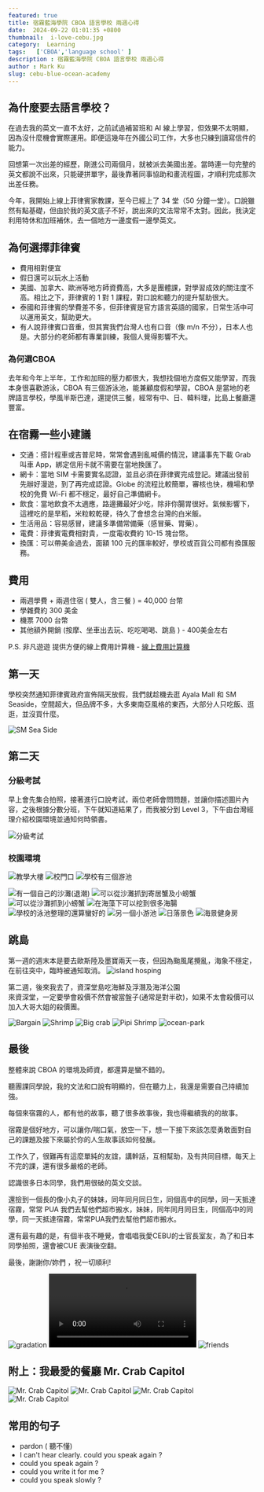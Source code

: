 ```yaml
---
featured: true
title: 宿霧藍海學院 CBOA 語言學校 兩週心得
date:  2024-09-22 01:01:35 +0800
thumbnail:  i-love-cebu.jpg
category:  Learning  
tags:   ['CBOA','language school' ]
description : 宿霧藍海學院 CBOA 語言學校 兩週心得
author : Mark Ku
slug: cebu-blue-ocean-academy
---
```

## 為什麼要去語言學校？
在過去我的英文一直不太好，之前試過補習班和 AI 線上學習，但效果不太明顯，因為沒什麼機會實際運用。即便這幾年在外國公司工作，大多也只練到讀寫信件的能力。  

回想第一次出差的經歷，剛進公司兩個月，就被派去美國出差。當時連一句完整的英文都說不出來，只能硬拼單字，最後靠著同事協助和畫流程圖，才順利完成那次出差任務。  

今年，我開始上線上菲律賓家教課，至今已經上了 34 堂（50 分鐘一堂）。口說雖然有點基礎，但由於我的英文底子不好，說出來的文法常常不太對。因此，我決定利用特休和加班補休，去一個地方一邊度假一邊學英文。   

## 為何選擇菲律賓
* 費用相對便宜
* 假日還可以玩水上活動
* 美國、加拿大、歐洲等地方師資費高，大多是團體課，對學習成效的關注度不高。相比之下，菲律賓的 1 對 1 課程，對口說和聽力的提升幫助很大。
* 泰國和菲律賓的學費差不多，但菲律賓是官方語言英語的國家，日常生活中可以運用英文，幫助更大。
* 有人說菲律賓口音重，但其實我們台灣人也有口音（像 m/n 不分），日本人也是。大部分的老師都有專業訓練，我個人覺得影響不大。

### 為何選CBOA 
去年和今年上半年，工作和加班的壓力都很大，我想找個地方度假又能學習，而我本身很喜歡游泳，CBOA 有三個游泳池，能兼顧度假和學習。CBOA 是當地的老牌語言學校，學風半斯巴達，還提供三餐，經常有中、日、韓料理，比島上餐廳還豐富。


## 在宿霧一些小建議
* 交通：搭計程車或吉普尼時，常常會遇到亂喊價的情況，建議事先下載 Grab 叫車 App，綁定信用卡就不需要在當地換匯了。
* 網卡：當地 SIM 卡需要實名認證，並且必須在菲律賓完成登記。建議出發前先辦好漫遊，到了再完成認證。Globe 的流程比較簡單，審核也快，機場和學校的免費 Wi-Fi 都不穩定，最好自己準備網卡。
* 飲食：當地飲食不太適應，路邊攤最好少吃，除非你腸胃很好。氣候影響下，這裡吃的是旱稻，米粒較乾硬，待久了會想念台灣的白米飯。
* 生活用品：容易感冒，建議多準備常備藥（感冒藥、胃藥）。
* 電費：菲律賓電費相對貴，一度電收費約 10-15 塊台幣。
* 換匯：可以帶美金過去，面額 100 元的匯率較好，學校或百貨公司都有換匯服務。

## 費用
* 兩週學費 + 兩週住宿 ( 雙人，含三餐 ) = 40,000 台幣
* 學雜費約 300 美金
* 機票 7000 台幣
* 其他額外開銷 (按摩、坐車出去玩、吃吃喝喝、跳島 ) - 400美金左右

P.S. 非凡遊遊 提供方便的線上費用計算機 - [線上費用計算機](https://feifanstudy.com/schools/10-cboa)

## 第一天
學校突然通知菲律賓政府宣佈隔天放假，我們就趁機去逛 Ayala Mall 和 SM Seaside，空間超大，但品牌不多，大多東南亞風格的東西，大部分人只吃飯、逛逛，並沒買什麼。

![SM Sea Side](sm-sea-side.jpg)

## 第二天 
### 分級考試
早上會先集合拍照，接著進行口說考試，兩位老師會問問題，並讓你描述圖片內容，之後根據分數分班，下午就知道結果了，而我被分到 Level 3，下午由台灣經理介紹校園環境並通知何時領書。

![分級考試](english-test.jpg)

### 校園環境
![教學大樓](campus-1.jpg)
![校門口](campus-6.jpg)
![學校有三個游池](campus-2.jpg)

![有一個自己的沙灘(退潮)](campus-3.jpg)
![可以從沙灘抓到寄居蟹及小螃蟹](campus-4.jpg)
![可以從沙灘抓到小螃蟹](campus-11.jpg)
![在海藻下可以挖到很多海腸](campus-5.jpg)
![學校的泳池整理的還算蠻好的](campus-7.jpg)
![另一個小游池](campus-8.jpg)
![日落景色](campus-9.jpg)
![海景健身房](campus-10.jpg)

## 跳島
第一週的週末本是要去歐斯陸及墨寶兩天一夜，但因為颱風尾攪亂，海象不穩定，在前往突中，臨時被通知取消。 
![island hosping](island-hosping.jpg )

第二週，後來我去了，資深堂島吃海鮮及浮潛及海洋公園  
來資深堂，一定要學會殺價不然會被當盤子(通常是對半砍)，如果不太會殺價可以加入大哥大姐的殺價團。

![Bargain](Caohagan-Island-1.jpg)
![Shrimp](Caohagan-Island-2.jpg)
![Big crab](Caohagan-Island-3.jpg)
![Pipi Shrimp](Caohagan-Island-4.jpg)
![ocean-park](ocean-park.jpg)

## 最後
整體來說 CBOA 的環境及師資，都還算是蠻不錯的。    

聽團課同學說，我的文法和口說有明顯的，但在聽力上，我還是需要自己持續加強。  

每個來宿霧的人，都有他的故事，聽了很多故事後，我也得繼續我的的故事。  

宿霧是個好地方，可以讓你/喘口氣，放空一下，想一下接下來該怎麼勇敢面對自己的課題及接下來屬於你的人生故事該如何發展。  

工作久了，很難再有這麼單純的友誼，講幹話，互相幫助，及有共同目標，每天上不完的課，還有很多嚴格的老師。  

認識很多日本同學，我們用很破的英文交談。  

還撿到一個長的像小丸子的妹妹，同年同月同日生，同個高中的同學，同一天抵達宿霧，常常 PUA 我們去幫他們超市搬水，妹妹，同年同月同日生，同個高中的同學，同一天抵達宿霧，常常PUA我們去幫他們超市搬水。  

還有最有趣的是，有個半夜不睡覺，會唱唱我愛CEBU的士官長室友，為了和日本同學拍照，還會被CUE 表演後空翻。  

最後，謝謝你/妳們 ，祝一切順利!  

![gradation](gradation.jpg)
![](friend-1.mp4)
![friends](friends-4.jpg)

## 附上：我最愛的餐廳 Mr. Crab Capitol
![Mr. Crab Capitol](mr-crab-capitol-1.jpg)
![Mr. Crab Capitol](mr-crab-capitol-2.jpg)
![Mr. Crab Capitol](mr-crab-capitol-3.jpg)
![Mr. Crab Capitol](mr-crab-capitol-4.jpg)

## 常用的句子
* pardon ( 聽不懂)
* I can't hear clearly. could you speak again ?
* could you speak again ?
* could you write it for me ?
* could you speak slowly ?